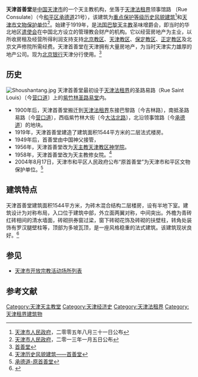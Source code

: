 {{文物保护单位
| 级别 = 省级
| 省区市 = 天津市
| 名称 = 首善堂旧址
| 图片 = [[File:天津首善堂.jpg|200px]] |
| 编号 = 4-59
| 分类 = 近现代重要史迹及代表性建筑
| 时代 = 1919年
| 所在 = [[天津市|天津市]][[和平区_(天津市)|和平区]]
| 登录 = 2013年1月5日
}}
'''天津首善堂'''是[[中国|中国]][[天津市|天津市]]的一个天主教机构，坐落于[[天津法租界|天津法租界]]领事馆路 〔Rue Consulate〕（今[[和平区_(天津市)|和平区]][[承德道|承德道]]21号），该建筑为[[天津历史风貌建筑|重点保护等级历史风貌建筑]]<ref>[[天津市人民政府|天津市人民政府]]，二零零五年八月三十一日公布</ref>和[[天津市文物保护单位|天津市文物保护单位]]<ref>[[天津市人民政府|天津市人民政府]]，二零一三年一月五日公布</ref>。始建于1919年，是[[法国|法国]][[巴黎|巴黎]][[天主教|天主教]]圣味增爵会，即当时的华北地区[[遣使会|遣使会]]在中国北方设立的管理教会财产的机构。它以经营房地产为主业，以所收房租及经营所得利润支持支持[[北京教区|北京教区]]、[[天津教区|天津教区]]、[[保定教区|保定教区]]、[[正定教区|正定教区]]及北京文声修院所需经费。天津首善堂在天津拥有大量房地产，为当时天津实力雄厚的地产公司。现为[[北京银行|北京银行]]天津分行使用。<ref>[http://www.jwb.com.cn/jwb/html/2010-03/16/content_462824.htm 首善堂]{{dead link|date=2017年12月 |bot=InternetArchiveBot |fix-attempted=yes }}</ref>

== 历史 ==
[[File:Shoushantang.jpg|thumb]]
天津首善堂最初设于[[天津法租界|天津法租界]]的圣路易路（Rue Saint Louis）〔今[[营口道|营口道]]〕上的[[紫竹林圣路易堂|紫竹林圣路易堂]]内。
*1900年后，天津首善堂搬迁到[[天津法租界|天津法租界]]东接巴黎路〔今吉林路〕，南抵圣路易路〔今[[营口道|营口道]]〕，西临紫竹林大街〔今[[大沽北路|大沽北路]]〕，北沿领事馆路〔今[[承德道|承德道]]〕的地块。
*1919年，天津首善堂建造了建筑面积1544平方米的二层法式楼房。
*1949年后，首善堂由中国神父接管，
*1956年，天津首善堂改为[[天主教|天主教]][[天津教区|天津教区]][[神学院|神学院]]。
*1958年，天津首善堂改为天主教修女院。<ref>[http://www.cdstm.cn/c12/info.jsp?id=281336 天津历史风貌建筑——首善堂]{{dead link|date=2017年12月 |bot=InternetArchiveBot |fix-attempted=yes }}</ref>
*2004年8月17日，天津市和平区人民政府公布“原首善堂”为天津市和平区文物保护单位。<ref>[http://www.tjdag.gov.cn/tjxm/tjxm_index_xiangxi.asp?n_id=3013 承德道-原首善堂]{{dead link|date=2017年12月 |bot=InternetArchiveBot |fix-attempted=yes }}</ref>

== 建筑特点 ==
{{天津历史风貌建筑|
省区市 = 天津市|
名称 = 天津首善堂|
图片 =  [[File:原首善堂铭牌.jpg|200px]]|
编号 = 0120021 |
等级 = 重点保护 |
时代 = 1919年|
所在 = [[天津市|天津市]][[和平区_(天津市)|和平区]] |
公布 = 2005年8月31日 |
}}
天津首善堂建筑面积1544平方米，为砖木混合结构二层楼房，设有半地下室。建筑设计为对称布局，入口位于建筑中部，外立面两翼对称，中间突出。外檐为青砖红砖相间的清水墙面，砖砌拱券窗过梁，窗下砖砌花饰及砖砌的扶壁柱，转角处装饰有罗汉腿壁柱等，顶部为多坡瓦顶，是一座风格稳重的法式建筑。该建筑现状良好。<ref>{{Cite web |url=http://www.tjtv.com.cn/system/2007/06/20/001727637.shtml |title=原首善堂 |accessdate=2010-08-27 |archive-date=2016-03-04 |archive-url=https://web.archive.org/web/20160304140410/http://www.tjtv.com.cn/system/2007/06/20/001727637.shtml |dead-url=no }}</ref>

== 参见 ==
*[[天津市开放宗教活动场所列表|天津市开放宗教活动场所列表]]

==参考文献==
{{Reflist}}

{{天津教堂}}
{{天津近代历史文化专题}}
{{天津市文物保护单位}}

[[Category:天津天主教堂|Category:天津天主教堂]]
[[Category:天津经济史|Category:天津经济史]]
[[Category:天津法租界|Category:天津法租界]]
[[Category:天津租界建筑物|Category:天津租界建筑物]]